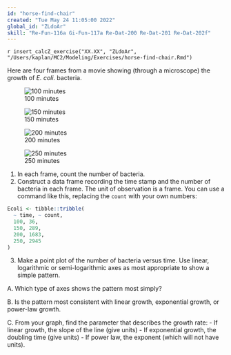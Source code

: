```yaml
---
id: "horse-find-chair"
created: "Tue May 24 11:05:00 2022"
global_id: "ZLdoAr"
skill: "Re-Fun-116a Gi-Fun-117a Re-Dat-200 Re-Dat-201 Re-Dat-202f"
---
```


`r insert_calcZ_exercise("XX.XX", "ZLdoAr", "/Users/kaplan/MC2/Modeling/Exercises/horse-find-chair.Rmd")`

Here are four frames from a movie showing (through a microscope) the growth of *E. coli.* bacteria.

::: {layout-nrow=2}
![100 minutes](www/E-coli-100-min.png)

![150 minutes](www/E-coli-150-min.png)

![200 minutes](www/E-coli-200-min.png)

![250 minutes](www/E-coli-250-min.png)
:::

1. In each frame, count the number of bacteria.
2. Construct a data frame recording the time stamp and the number of bacteria in each frame. The unit of observation is a frame. You can use a command like this, replacing the `count` with your own numbers:

```r
Ecoli <- tibble::tribble(
  ~ time, ~ count,
  100, 36,
  150, 289,
  200, 1683,
  250, 2945
)

```

3. Make a point plot of the number of bacteria versus time. Use linear, logarithmic or semi-logarithmic axes as most appropriate to show a simple pattern.

A. Which type of axes shows the pattern most simply?

B. Is the pattern most consistent with linear growth, exponential growth, or power-law growth.

C. From your graph, find the parameter that describes the growth rate:
    - If linear growth, the slope of the line (give units)
    - If exponential growth, the doubling time (give units)
    - If power law, the exponent (which will not have units).
    
    



